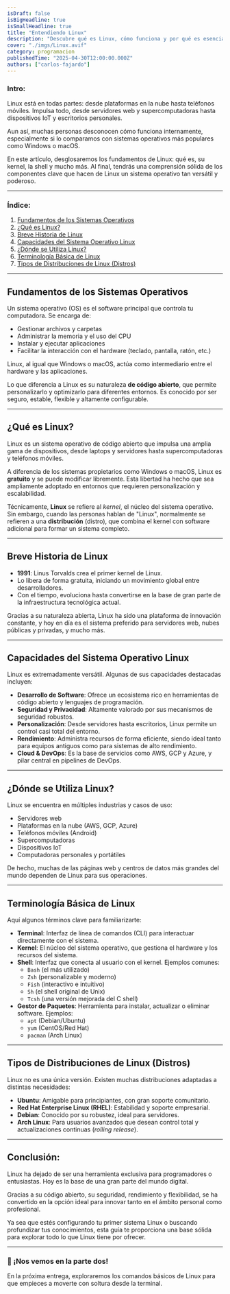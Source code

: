 ```yaml
---
isDraft: false
isBigHeadline: true
isSmallHeadline: true
title: "Entendiendo Linux"
description: "Descubre qué es Linux, cómo funciona y por qué es esencial en servidores, dispositivos y desarrollo gracias a su código abierto y flexibilidad."
cover: "./imgs/Linux.avif"
category: programacion
publishedTime: "2025-04-30T12:00:00.000Z"
authors: ["carlos-fajardo"]
---
```


### Intro:

Linux está en todas partes: desde plataformas en la nube hasta teléfonos móviles. Impulsa todo, desde servidores web y supercomputadoras hasta dispositivos IoT y escritorios personales.

Aun así, muchas personas desconocen cómo funciona internamente, especialmente si lo comparamos con sistemas operativos más populares como Windows o macOS.

En este artículo, desglosaremos los fundamentos de Linux: qué es, su kernel, la shell y mucho más. Al final, tendrás una comprensión sólida de los componentes clave que hacen de Linux un sistema operativo tan versátil y poderoso.

---

### Índice:

1. [Fundamentos de los Sistemas Operativos](#fundamentos-de-los-sistemas-operativos)  
2. [¿Qué es Linux?](#que-es-linux)  
3. [Breve Historia de Linux](#breve-historia-de-linux)  
4. [Capacidades del Sistema Operativo Linux](#capacidades-del-sistema-operativo-linux)  
5. [¿Dónde se Utiliza Linux?](#donde-se-utiliza-linux)  
6. [Terminología Básica de Linux](#terminologia-basica-de-linux)  
7. [Tipos de Distribuciones de Linux (Distros)](#tipos-de-distribuciones-de-linux-distros)

---

## <a id="fundamentos-de-los-sistemas-operativos"></a>Fundamentos de los Sistemas Operativos

Un sistema operativo (OS) es el software principal que controla tu computadora. Se encarga de:

- Gestionar archivos y carpetas
- Administrar la memoria y el uso del CPU
- Instalar y ejecutar aplicaciones
- Facilitar la interacción con el hardware (teclado, pantalla, ratón, etc.)

Linux, al igual que Windows o macOS, actúa como intermediario entre el hardware y las aplicaciones.

Lo que diferencia a Linux es su naturaleza **de código abierto**, que permite personalizarlo y optimizarlo para diferentes entornos. Es conocido por ser seguro, estable, flexible y altamente configurable.

---

## <a id="que-es-linux"></a>¿Qué es Linux?

Linux es un sistema operativo de código abierto que impulsa una amplia gama de dispositivos, desde laptops y servidores hasta supercomputadoras y teléfonos móviles.

A diferencia de los sistemas propietarios como Windows o macOS, Linux es **gratuito** y se puede modificar libremente. Esta libertad ha hecho que sea ampliamente adoptado en entornos que requieren personalización y escalabilidad.

Técnicamente, **Linux** se refiere al *kernel*, el núcleo del sistema operativo. Sin embargo, cuando las personas hablan de "Linux", normalmente se refieren a una **distribución** (distro), que combina el kernel con software adicional para formar un sistema completo.

---

## <a id="breve-historia-de-linux"></a>Breve Historia de Linux

- **1991**: Linus Torvalds crea el primer kernel de Linux.
- Lo libera de forma gratuita, iniciando un movimiento global entre desarrolladores.
- Con el tiempo, evoluciona hasta convertirse en la base de gran parte de la infraestructura tecnológica actual.

Gracias a su naturaleza abierta, Linux ha sido una plataforma de innovación constante, y hoy en día es el sistema preferido para servidores web, nubes públicas y privadas, y mucho más.

---

## <a id="capacidades-del-sistema-operativo-linux"></a>Capacidades del Sistema Operativo Linux


Linux es extremadamente versátil. Algunas de sus capacidades destacadas incluyen:

- **Desarrollo de Software**: Ofrece un ecosistema rico en herramientas de código abierto y lenguajes de programación.
- **Seguridad y Privacidad**: Altamente valorado por sus mecanismos de seguridad robustos.
- **Personalización**: Desde servidores hasta escritorios, Linux permite un control casi total del entorno.
- **Rendimiento**: Administra recursos de forma eficiente, siendo ideal tanto para equipos antiguos como para sistemas de alto rendimiento.
- **Cloud & DevOps**: Es la base de servicios como AWS, GCP y Azure, y pilar central en pipelines de DevOps.

---

## <a id="donde-se-utiliza-linux"></a>¿Dónde se Utiliza Linux?

Linux se encuentra en múltiples industrias y casos de uso:

- Servidores web
- Plataformas en la nube (AWS, GCP, Azure)
- Teléfonos móviles (Android)
- Supercomputadoras
- Dispositivos IoT
- Computadoras personales y portátiles

De hecho, muchas de las páginas web y centros de datos más grandes del mundo dependen de Linux para sus operaciones.

---

## <a id="terminologia-basica-de-linux"></a>Terminología Básica de Linux

Aquí algunos términos clave para familiarizarte:

- **Terminal**: Interfaz de línea de comandos (CLI) para interactuar directamente con el sistema.
- **Kernel**: El núcleo del sistema operativo, que gestiona el hardware y los recursos del sistema.
- **Shell**: Interfaz que conecta al usuario con el kernel. Ejemplos comunes:
    - `Bash` (el más utilizado)
    - `Zsh` (personalizable y moderno)
    - `Fish` (interactivo e intuitivo)
    - `Sh` (el shell original de Unix)
    - `Tcsh` (una versión mejorada del C shell)
- **Gestor de Paquetes**: Herramienta para instalar, actualizar o eliminar software. Ejemplos:
    - `apt` (Debian/Ubuntu)
    - `yum` (CentOS/Red Hat)
    - `pacman` (Arch Linux)

---

## <a id="tipos-de-distribuciones-de-linux-distros"></a>Tipos de Distribuciones de Linux (Distros)

Linux no es una única versión. Existen muchas distribuciones adaptadas a distintas necesidades:

- **Ubuntu**: Amigable para principiantes, con gran soporte comunitario.
- **Red Hat Enterprise Linux (RHEL)**: Estabilidad y soporte empresarial.
- **Debian**: Conocido por su robustez, ideal para servidores.
- **Arch Linux**: Para usuarios avanzados que desean control total y actualizaciones continuas (*rolling release*).

---

## Conclusión:

Linux ha dejado de ser una herramienta exclusiva para programadores o entusiastas. Hoy es la base de una gran parte del mundo digital.

Gracias a su código abierto, su seguridad, rendimiento y flexibilidad, se ha convertido en la opción ideal para innovar tanto en el ámbito personal como profesional.

Ya sea que estés configurando tu primer sistema Linux o buscando profundizar tus conocimientos, esta guía te proporciona una base sólida para explorar todo lo que Linux tiene por ofrecer.

---

### 🚀 ¡Nos vemos en la parte dos!

En la próxima entrega, exploraremos los comandos básicos de Linux para que empieces a moverte con soltura desde la terminal.
